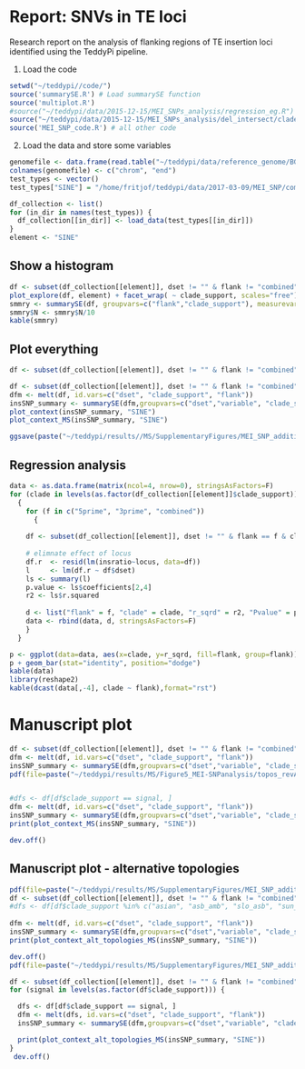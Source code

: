 Report: SNVs in TE loci 
========================================================

Research report on the analysis of flanking regions of TE insertion loci identified using the TeddyPi pipeline. 


 1. Load the code 

```r
setwd("~/teddypi//code/")
source('summarySE.R') # Load summarySE function
source('multiplot.R')
#source("~/teddypi/data/2015-12-15/MEI_SNPs_analysis/regression_eg.R") # load regression function 
source("~/teddypi/data/2015-12-15/MEI_SNPs_analysis/del_intersect/clade_support.R") # Clade support identification
source('MEI_SNP_code.R') # all other code
```


2. Load the data and store some variables
```r
genomefile <- data.frame(read.table("~/teddypi/data/reference_genome/BGI.scaf.filtered_1Mb.genome"))
colnames(genomefile) <- c("chrom", "end")
test_types <- vector()
test_types["SINE"] = "/home/fritjof/teddypi/data/2017-03-09/MEI_SNP/combined"

df_collection <- list()
for (in_dir in names(test_types)) {
  df_collection[[in_dir]] <- load_data(test_types[[in_dir]])
}
element <- "SINE"
```

## Show a histogram

```r
df <- subset(df_collection[[element]], dset != "" & flank != "combined" , select=c("dset", "sptreeSNP", "insSNP",  "allSNP", "othSNP", "infSNP", "clade_support", "flank", "nuc_div", "avg_pd", "p1SNP", "p2SNP", "p3SNP", "p4SNP", "p5SNP", "insratio", "seg_sites", "locus"))
plot_explore(df, element) + facet_wrap( ~ clade_support, scales="free")
smmry <- summarySE(df, groupvars=c("flank","clade_support"), measurevar="allSNP")
smmry$N <- smmry$N/10
kable(smmry)
```


## Plot everything
```r
df <- subset(df_collection[[element]], dset != "" & flank != "combined" , select=c("dset", "sptreeSNP", "insratio", "seg_sites", "clade_support", "flank", "p1SNP", "p2SNP", "p3SNP", "p4SNP", "p5SNP"))

df <- subset(df_collection[[element]], dset != "" & flank != "combined" , select=c("dset", "sptreeSNP", "insratio", "seg_sites", "clade_support", "flank"))
dfm <- melt(df, id.vars=c("dset", "clade_support", "flank"))
insSNP_summary <- summarySE(dfm,groupvars=c("dset","variable", "clade_support", "flank"), measurevar="value")
plot_context(insSNP_summary, "SINE")
plot_context_MS(insSNP_summary, "SINE")

ggsave(paste("~/teddypi/results//MS/SupplementaryFigures/MEI_SNP_additional/insratio",dset,"revA","pdf", sep="."), device="pdf", width=8.27, height=8.27, units="in")
```


## Regression analysis
```r
data <- as.data.frame(matrix(ncol=4, nrow=0), stringsAsFactors=F)
for (clade in levels(as.factor(df_collection[[element]]$clade_support)))
  {
    for (f in c("5prime", "3prime", "combined"))
      {
    
    df <- subset(df_collection[[element]], dset != "" & flank == f & clade_support == clade, select=c("dset", "sptreeSNP", "insratio", "seg_sites", "clade_support", "flank", "p1SNP", "p2SNP", "p3SNP", "p4SNP", "p5SNP", "insSNP", "locus"))
    
    # elimnate effect of locus
    df.r  <- resid(lm(insratio~locus, data=df))
    l     <- lm(df.r ~ df$dset)
    ls <- summary(l)
    p.value <- ls$coefficients[2,4]
    r2 <- ls$r.squared
  
    d <- list("flank" = f, "clade" = clade, "r_sqrd" = r2, "Pvalue" = p.value)
    data <- rbind(data, d, stringsAsFactors=F)
    }
  }

p <- ggplot(data=data, aes(x=clade, y=r_sqrd, fill=flank, group=flank))
p + geom_bar(stat="identity", position="dodge")
kable(data)
library(reshape2)
kable(dcast(data[,-4], clade ~ flank),format="rst")
```

# Manuscript plot

```r
df <- subset(df_collection[[element]], dset != "" & flank != "combined" , select=c("dset", "insratio", "clade_support", "flank"))
dfm <- melt(df, id.vars=c("dset", "clade_support", "flank"))
insSNP_summary <- summarySE(dfm,groupvars=c("dset","variable", "clade_support", "flank"), measurevar="value")
pdf(file=paste("~/teddypi/results/MS/Figure5_MEI-SNPanalysis/topos_revA.pdf", sep=""),useDingbats=FALSE, width=8.3, height=11 ) # 3.5


#dfs <- df[df$clade_support == signal, ]
dfm <- melt(df, id.vars=c("dset", "clade_support", "flank"))
insSNP_summary <- summarySE(dfm,groupvars=c("dset","variable", "clade_support", "flank"), measurevar="value")
print(plot_context_MS(insSNP_summary, "SINE"))

dev.off()

```

## Manuscript plot - alternative topologies
```r
pdf(file=paste("~/teddypi/results/MS/SupplementaryFigures/MEI_SNP_additional/alternative_topos_revA.pdf", sep=""),useDingbats=FALSE, width=11.69, height=25 ) # 3.5
df <- subset(df_collection[[element]], dset != "" & flank != "combined" , select=c("dset", "alt1_SNV", "alt2_SNV", "alt3_SNV", "alt4_SNV", "alt5_SNV", "clade_support", "flank"))
#dfs <- df[df$clade_support %in% c("asian", "asb_amb", "slo_asb", "sun_asb", "sun_slo"), ]
 
dfm <- melt(df, id.vars=c("dset", "clade_support", "flank"))
insSNP_summary <- summarySE(dfm,groupvars=c("dset","variable", "clade_support", "flank"), measurevar="value")
print(plot_context_alt_topologies_MS(insSNP_summary, "SINE"))

dev.off()
pdf(file=paste("~/teddypi/results/MS/SupplementaryFigures/MEI_SNP_additional/alternative_topos_revA.pdf", sep=""),useDingbats=FALSE, width=11.69, height=25 ) # 3.5

df <- subset(df_collection[[element]], dset != "" & flank != "combined" , select=c("dset", "alt1_SNV", "alt2_SNV", "alt3_SNV", "alt4_SNV", "alt5_SNV", "clade_support", "flank"))
for (signal in levels(as.factor(df$clade_support))) {

  dfs <- df[df$clade_support == signal, ]
  dfm <- melt(dfs, id.vars=c("dset", "clade_support", "flank"))
  insSNP_summary <- summarySE(dfm,groupvars=c("dset","variable", "clade_support", "flank"), measurevar="value")

  print(plot_context_alt_topologies_MS(insSNP_summary, "SINE"))
}
 dev.off()


  

```
